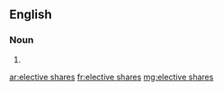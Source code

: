 ==English==

===Noun===
{{head|en|plural|head=[[elective]] [[share]]s}}

# {{plural of|elective share|lang=en}}

[[ar:elective shares]]
[[fr:elective shares]]
[[mg:elective shares]]